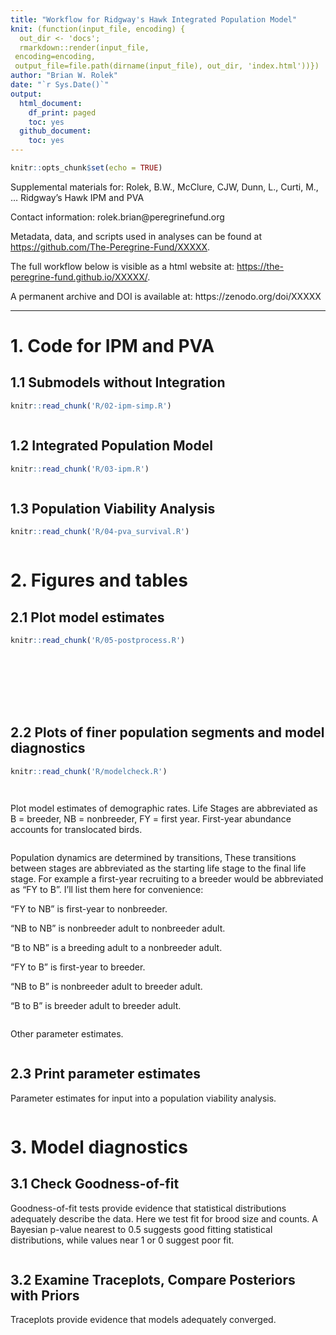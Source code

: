 ```yaml
---
title: "Workflow for Ridgway's Hawk Integrated Population Model"
knit: (function(input_file, encoding) {
  out_dir <- 'docs';
  rmarkdown::render(input_file,
 encoding=encoding,
 output_file=file.path(dirname(input_file), out_dir, 'index.html'))})
author: "Brian W. Rolek"
date: "`r Sys.Date()`"
output:
  html_document:
    df_print: paged
    toc: yes
  github_document:
    toc: yes
---
```


```r
knitr::opts_chunk$set(echo = TRUE)
```

Supplemental materials for: Rolek, B.W., McClure, CJW, Dunn, L., Curti, M., ... Ridgway's Hawk IPM and PVA

Contact information: rolek.brian@peregrinefund.org

Metadata, data, and scripts used in analyses can be found at <https://github.com/The-Peregrine-Fund/XXXXX>.

The full workflow below is visible as a html website at:
<https://the-peregrine-fund.github.io/XXXXX/>.

A permanent archive and DOI is available at: https://zenodo.org/doi/XXXXX

-----------------------------------------------------------------------   
# 1. Code for IPM and PVA

## 1.1 Submodels without Integration
```r
knitr::read_chunk('R/02-ipm-simp.R')
```
```r
```

## 1.2 Integrated Population Model
```r
knitr::read_chunk('R/03-ipm.R')
```
```r
```

## 1.3 Population Viability Analysis  
```r
knitr::read_chunk('R/04-pva_survival.R')
```
```r
```

# 2. Figures and tables

## 2.1 Plot model estimates 
```r
knitr::read_chunk('R/05-postprocess.R')
```
```r
```

```r
```

```r
```

```r
```

```r
```

```r
```

```r
```

## 2.2 Plots of finer population segments and model diagnostics
```r
knitr::read_chunk('R/modelcheck.R')
```

```r
```

```r
```


Plot model estimates of demographic rates. Life Stages are abbreviated as B = breeder, NB = nonbreeder, FY = first year. First-year abundance accounts for translocated birds. 

```r
```

Population dynamics are determined by transitions, These transitions between stages are abbreviated as the starting life stage to the final life stage. For example a first-year recruiting to a breeder would be abbreviated as "FY to B". I'll list them here for convenience:

"FY to NB" is first-year to nonbreeder.

"NB to NB" is nonbreeder adult to nonbreeder adult.

"B to NB" is a breeding adult to a nonbreeder adult.

"FY to B" is first-year to breeder.

"NB to B" is nonbreeder adult to breeder adult.

"B to B" is breeder adult to breeder adult.

```r
```

Other parameter estimates. 
```r
```

## 2.3 Print parameter estimates
Parameter estimates for input into a population viability analysis.

```r
```

# 3. Model diagnostics

## 3.1 Check Goodness-of-fit
Goodness-of-fit tests provide evidence that statistical distributions adequately describe the data. Here we test fit for brood size and counts. A Bayesian p-value nearest to 0.5 suggests good fitting statistical distributions, while values near 1 or 0 suggest poor fit.

```r
```

## 3.2 Examine Traceplots, Compare Posteriors with Priors
Traceplots provide evidence that models adequately converged.

```r
```

